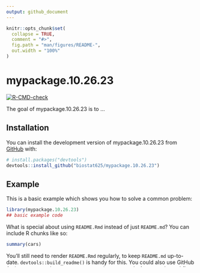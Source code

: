 ```yaml
---
output: github_document
---
```


<!-- README.md is generated from README.Rmd. Please edit that file -->

```r
knitr::opts_chunk$set(
  collapse = TRUE,
  comment = "#>",
  fig.path = "man/figures/README-",
  out.width = "100%"
)
```

# mypackage.10.26.23

<!-- badges: start -->
[![R-CMD-check](https://github.com/biostat625/mypackage.10.26.23/actions/workflows/R-CMD-check.yaml/badge.svg)](https://github.com/biostat625/mypackage.10.26.23/actions/workflows/R-CMD-check.yaml)
<!-- badges: end -->

The goal of mypackage.10.26.23 is to ...

## Installation

You can install the development version of mypackage.10.26.23 from [GitHub](https://github.com/) with:

``` r
# install.packages("devtools")
devtools::install_github("biostat625/mypackage.10.26.23")
```

## Example

This is a basic example which shows you how to solve a common problem:

```r
library(mypackage.10.26.23)
## basic example code
```

What is special about using `README.Rmd` instead of just `README.md`? You can include R chunks like so:

```r
summary(cars)
```

You'll still need to render `README.Rmd` regularly, to keep `README.md` up-to-date. `devtools::build_readme()` is handy for this. You could also use GitHub Actions to re-render `README.Rmd` every time you push. An example workflow can be found here: <https://github.com/r-lib/actions/tree/v1/examples>.

You can also embed plots, for example:

```r
plot(pressure)
```

In that case, don't forget to commit and push the resulting figure files, so they display on GitHub and CRAN.
